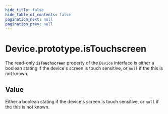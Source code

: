 ```yaml
---
hide_title: false
hide_table_of_contents: false
pagination_next: null
pagination_prev: null
---
```

# Device.prototype.isTouchscreen

The read-only **`isTouchscreen`** property of the `Device` interface is
either a boolean stating if the device's screen is touch sensitive, or `null` if the this is not known.


## Value

Either a boolean stating if the device's screen is touch sensitive, or `null` if the this is not known.
